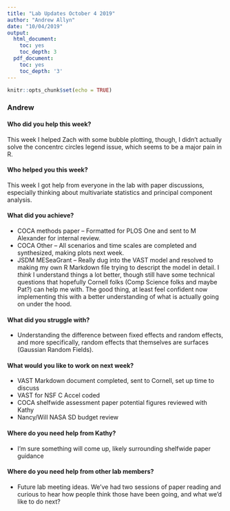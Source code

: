 ```yaml
---
title: "Lab Updates October 4 2019"
author: "Andrew Allyn"
date: "10/04/2019"
output:
  html_document:
    toc: yes
    toc_depth: 3
  pdf_document:
    toc: yes
    toc_depth: '3'
---
```


```r
knitr::opts_chunk$set(echo = TRUE)
```
### Andrew

#### Who did you help this week?

This week I helped Zach with some bubble plotting, though, I didn't actually solve the concentrc circles legend issue, which seems to be a major pain in R. 

#### Who helped you this week?

This week I got help from everyone in the lab with paper discussions, especially thinking about multivariate statistics and principal component analysis.

#### What did you achieve?

* COCA methods paper -- Formatted for PLOS One and sent to M Alexander for internal review.
* COCA Other -- All scenarios and time scales are completed and synthesized, making plots next week.
* JSDM MESeaGrant -- Really dug into the VAST model and resolved to making my own R Markdown file trying to descript the model in detail. I *think* I understand things a lot better, though still have some technical questions that hopefully Cornell folks (Comp Science folks and maybe Pat?) can help me with. The good thing, at least feel confident now implementing this with a better understanding of what is actually going on under the hood.

#### What did you struggle with?

* Understanding the difference between fixed effects and random effects, and more specifically, random effects that themselves are surfaces (Gaussian Random Fields). 

#### What would you like to work on next week?

* VAST Markdown document completed, sent to Cornell, set up time to discuss
* VAST for NSF C Accel coded
* COCA shelfwide assessment paper potential figures reviewed with Kathy
* Nancy/Will NASA SD budget review

#### Where do you need help from Kathy?

* I'm sure something will come up, likely surrounding shelfwide paper guidance   

#### Where do you need help from other lab members?

* Future lab meeting ideas. We've had two sessions of paper reading and curious to hear how people think those have been going, and what we'd like to do next?

